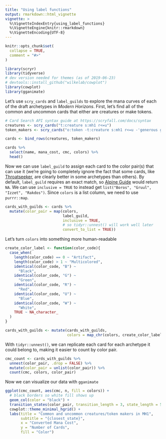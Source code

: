 ```yaml
---
title: "Using label functions"
output: rmarkdown::html_vignette
vignette: >
  %\VignetteIndexEntry{using_label_functions}
  %\VignetteEngine{knitr::rmarkdown}
  %\VignetteEncoding{UTF-8}
---
```


```r
knitr::opts_chunk$set(
  collapse = TRUE,
  comment = "#>"
)
```

```r
library(scryr)
library(tidyverse)
# dev version needed for themes (as of 2019-06-23)
# devtools::install_github("wilkelab/cowplot")
library(cowplot)
library(gganimate)
```

Let's use `scry_cards` and `label_guilds` to explore the mana curves of each of 
the draft archetypes in *Modern Horizons*. First, let's find all of the common 
and uncommon cards that either are creatures or make tokens.
```r
# Card Search API syntax guide at https://scryfall.com/docs/syntax
creatures <- scry_cards("t:creature s:mh1 r<=u")
token_makers <- scry_cards("o:token -t:creature s:mh1 r<=u -'generous gift'")

cards <- bind_rows(creatures, token_makers)

cards %>% 
  select(name, mana_cost, cmc, colors) %>% 
  head()
```

Now we can use `label_guild` to assign each card to the color pair(s) that can 
use it (we're going to completely ignore the fact that some cards, like
[Throatseeker](https://scryfall.com/card/mh1/110/throatseeker), are clearly 
better in some archetypes than others). By default, `label_guild` requires an
exact match, so [Alpine Guide](https://scryfall.com/card/mh1/117/alpine-guide) 
would return `NA`. We can use `inclusive = TRUE` to instead get 
`list("Boros", "Gruul", "Izzet", "Rakdos")`. Since `colors` is a list column, we 
need to use `purrr::map`.

```r
cards_with_guilds <- cards %>% 
  mutate(color_pair = map(colors, 
                          label_guild, 
                          inclusive = TRUE, 
                          # so tidyr::unnest() will work well later
                          convert_to_list = TRUE))
```

Let's turn `colors` into something more human-readable
```r
create_color_label <- function(color_code){
  case_when(
    length(color_code) == 0 ~ "Artifact",
    length(color_code) > 1 ~ "Multicolored",
    identical(color_code, "B") ~ 
      "Black",
    identical(color_code, "G") ~ 
      "Green",
    identical(color_code, "R") ~ 
      "Red",
    identical(color_code, "U") ~ 
      "Blue",
    identical(color_code, "W") ~ 
      "White",
    TRUE ~ NA_character_
  )
}

cards_with_guilds <- mutate(cards_with_guilds,
                            colors = map_chr(colors, create_color_label))
```

With `tidyr::unnest()`, we can replicate each card for each archetype it could 
belong to, making it easier to count by color pair.

```r
cmc_count <- cards_with_guilds %>% 
  unnest(color_pair, .drop = FALSE) %>% 
  mutate(color_pair = unlist(color_pair)) %>% 
  count(cmc, colors, color_pair)
```

Now we can visualize our data with `gganimate`
```r
ggplot(cmc_count, aes(cmc, n, fill = colors)) + 
  # black borders so white fill shows up
  geom_col(color = "black") +
  transition_states(color_pair, transition_length = 3, state_length = 5) +
  cowplot::theme_minimal_hgrid() +
  labs(title = "Common and uncommon creatures/token makers in MH1",
       subtitle = "{closest_state}", 
       x = "Converted Mana Cost", 
       y = "Number of Cards",
       fill = "Color")
```

